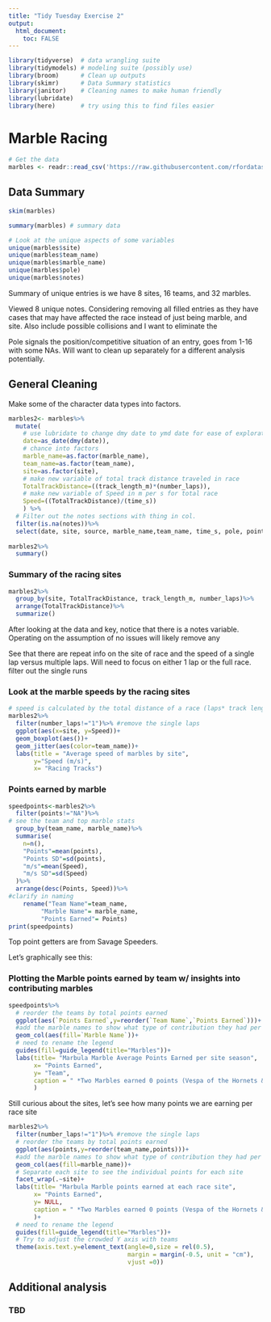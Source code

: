 ---
title: "Tidy Tuesday Exercise 2"
output: 
  html_document:
    toc: FALSE
---
```{r Setup, message=FALSE, warning=FALSE}
library(tidyverse)  # data wrangling suite
library(tidymodels) # modeling suite (possibly use)
library(broom)      # Clean up outputs
library(skimr)      # Data Summary statistics
library(janitor)    # Cleaning names to make human friendly
library(lubridate)
library(here)       # try using this to find files easier
```

# Marble Racing
```{r }
# Get the data
marbles <- readr::read_csv('https://raw.githubusercontent.com/rfordatascience/tidytuesday/master/data/2020/2020-06-02/marbles.csv')
```
## Data Summary
```{r View Data}
skim(marbles)
```
```{r Original Data overview}
summary(marbles) # summary data

# Look at the unique aspects of some variables
unique(marbles$site) 
unique(marbles$team_name)
unique(marbles$marble_name)  
unique(marbles$pole)  
unique(marbles$notes)  
```
Summary of unique entries is we have 8 sites, 16 teams, and 32 marbles.

Viewed 8 unique notes. Considering removing all filled entries as they have cases that may have affected the race instead of just being marble, and site. Also include possible collisions and I want to eliminate the   

Pole signals the position/competitive situation of an entry, goes from 1-16 with some NAs. Will want to clean up separately for a different analysis potentially.

## General Cleaning
Make some of the character data types into factors. 
```{r Variable Adjustment}
marbles2<- marbles%>%
  mutate(
    # use lubridate to change dmy date to ymd date for ease of explorations
    date=as_date(dmy(date)),
    # chance into factors
    marble_name=as.factor(marble_name),
    team_name=as.factor(team_name),
    site=as.factor(site),
    # make new variable of total track distance traveled in race
    TotalTrackDistance=((track_length_m)*(number_laps)),
    # make new variable of Speed in m per s for total race
    Speed=((TotalTrackDistance)/(time_s))
    ) %>%
  # Filter out the notes sections with thing in col.
  filter(is.na(notes))%>%
  select(date, site, source, marble_name,team_name, time_s, pole, points, track_length_m,number_laps,avg_time_lap,TotalTrackDistance,Speed)
  
marbles2%>%
  summary()

```
### Summary of the racing sites
```{r}
marbles2%>%
  group_by(site, TotalTrackDistance, track_length_m, number_laps)%>%
  arrange(TotalTrackDistance)%>%
  summarize()

```
After looking at the data and key, notice that there is a notes variable. 
Operating on the assumption of no issues will likely remove any 

See that there are repeat info on the site of race and the speed of a single lap versus multiple laps. Will need to focus on either 1 lap or the full race. filter out the single runs

### Look at the marble speeds by the racing sites
```{r}
# speed is calculated by the total distance of a race (laps* track length)
marbles2%>%
  filter(number_laps!="1")%>% #remove the single laps
  ggplot(aes(x=site, y=Speed))+
  geom_boxplot(aes())+
  geom_jitter(aes(color=team_name))+
  labs(title = "Average speed of marbles by site",
       y="Speed (m/s)",
       x= "Racing Tracks")
```
### Points earned by marble
```{r}
speedpoints<-marbles2%>%
  filter(points!="NA")%>%
# see the team and top marble stats
  group_by(team_name, marble_name)%>%
  summarise(
    n=n(),
    "Points"=mean(points),
    "Points SD"=sd(points),
    "m/s"=mean(Speed),
    "m/s SD"=sd(Speed)
  )%>%
  arrange(desc(Points, Speed))%>%
#clarify in naming
    rename("Team Name"=team_name,
         "Marble Name"= marble_name,
         "Points Earned"= Points)
print(speedpoints)
```
Top point getters are from Savage Speeders.

Let's graphically see this:

### Plotting the Marble points earned by team w/ insights into  contributing marbles
```{r}
speedpoints%>%
  # reorder the teams by total points earned
  ggplot(aes(`Points Earned`,y=reorder(`Team Name`,`Points Earned`)))+
  #add the marble names to show what type of contribution they had per total points earned in the season
  geom_col(aes(fill=`Marble Name`))+
  # need to rename the legend
  guides(fill=guide_legend(title="Marbles"))+
  labs(title= "Marbula Marble Average Points Earned per site season",
       x= "Points Earned",
       y= "Team",
       caption = " *Two Marbles earned 0 points (Vespa of the Hornets & Mary of Team Primary)."
       )
```

Still curious about the sites, let's see how many points we are earning per race site
```{r}
marbles2%>%
  filter(number_laps!="1")%>% #remove the single laps
  # reorder the teams by total points earned
  ggplot(aes(points,y=reorder(team_name,points)))+
  #add the marble names to show what type of contribution they had per total points earned in the season
  geom_col(aes(fill=marble_name))+
  # Separate each site to see the individual points for each site
  facet_wrap(.~site)+
  labs(title= "Marbula Marble points earned at each race site",
       x= "Points Earned",
       y= NULL,
       caption = " *Two Marbles earned 0 points (Vespa of the Hornets & Mary of Team Primary)."
       )+
  # need to rename the legend
  guides(fill=guide_legend(title="Marbles"))+
  # Try to adjust the crowded Y axis with teams
  theme(axis.text.y=element_text(angle=0,size = rel(0.5), 
                                 margin = margin(-0.5, unit = "cm"),
                                 vjust =0))
```

## Additional analysis

### TBD
```{r Cleaning Script}

```



